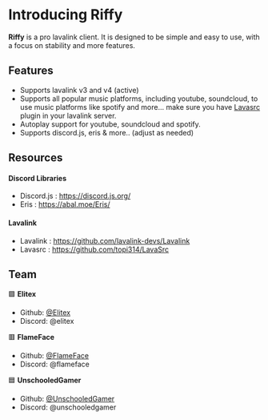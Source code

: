 # __Introducing Riffy__
**Riffy** is a pro lavalink client. It is designed to be simple and easy to use, with a focus on stability and more features.

## __Features__
- Supports lavalink v3 and v4 (active)
- Supports all popular music platforms, including youtube, soundcloud, to use music platforms like spotify and more... make sure you have [Lavasrc](https://github.com/topi314/LavaSrc) plugin in your lavalink server.
- Autoplay support for youtube, soundcloud and spotify.
- Supports discord.js, eris & more.. (adjust as needed)

## __Resources__

#### Discord Libraries
- Discord.js : https://discord.js.org/
- Eris : https://abal.moe/Eris/

#### Lavalink

- Lavalink : https://github.com/lavalink-devs/Lavalink
- Lavasrc : https://github.com/topi314/LavaSrc

## __Team__
🟪 **Elitex**
- Github: [@Elitex](https://github.com/Elitex07)
- Discord: @elitex

🟥 **FlameFace**
- Github: [@FlameFace](https://github.com/flameface)
- Discord: @flameface

🟦 **UnschooledGamer**
- Github: [@UnschooledGamer](https://github.com/UnschooledGamer)
- Discord: @unschooledgamer
